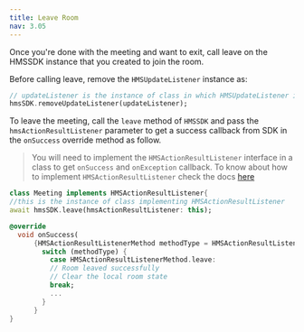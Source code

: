 ```yaml
---
title: Leave Room
nav: 3.05
---
```


Once you're done with the meeting and want to exit, call leave on the HMSSDK instance that you created to join the room.

Before calling leave, remove the `HMSUpdateListener` instance as:
```dart
// updateListener is the instance of class in which HMSUpdateListener is implemented
hmsSDK.removeUpdateListener(updateListener);
```

To leave the meeting, call the `leave` method of `HMSSDK` and pass the `hmsActionResultListener` parameter to get a success callback from SDK in the `onSuccess` override method as follow.

> You will need to implement the `HMSActionResultListener` interface in a class to get `onSuccess` and `onException` callback.
>  To know about how to implement `HMSActionResultListener`  check the docs [here](../features/action-result-listeners)

```dart
class Meeting implements HMSActionResultListener{
//this is the instance of class implementing HMSActionResultListener  
await hmsSDK.leave(hmsActionResultListener: this);

@override
  void onSuccess(
      {HMSActionResultListenerMethod methodType = HMSActionResultListenerMethod.unknown, Map<String, dynamic>? arguments}) {
        switch (methodType) {
          case HMSActionResultListenerMethod.leave:
          // Room leaved successfully
          // Clear the local room state
          break;
          ...
        }
      }
}
```
